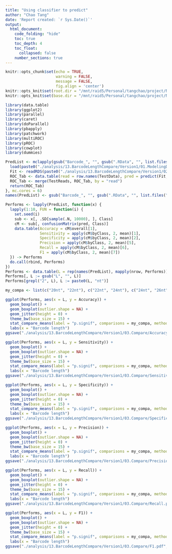 ```yaml
---
title: "Using classifier to predict"
author: "Chao Tang"
date: 'Report created: `r Sys.Date()`'
output: 
  html_document: 
    code_folding: "hide"
    toc: true
    toc_depth: 4
    toc_float: 
      collapsed: false
    number_sections: true
---
```


```r
knitr::opts_chunk$set(echo = TRUE, 
                      warning = FALSE, 
                      message = FALSE, 
                      fig.align = 'center')
knitr::opts_knit$set(root.dir = "/mnt/raid5/Personal/tangchao/project/Nanopore/BarcodeDecomplex")
knitr::opts_knit$set(base.dir = "/mnt/raid5/Personal/tangchao/project/Nanopore/BarcodeDecomplex")
```

```r
library(data.table)
library(ggplot2)
library(parallel)
library(caret)
library(doParallel)
library(pbapply)
library(patchwork)
library(multiROC)
library(pROC)
library(cowplot)
library(dummies)
```

```r
PredList <- mclapply(gsub("Barcode_", "", gsub(".RData", "", list.files("./analysis/13.BarcodeLengthCompare/Version1/01.ModelingData"))), function(b) {
  load(paste0("./analysis/13.BarcodeLengthCompare/Version1/01.ModelingData/Barcode_", b, ".RData"))
  Fit <- readRDS(paste0("./analysis/13.BarcodeLengthCompare/Version1/02.Models/Barcode_", b, ".Rds"))
  ROC_Tab <- data.table(read = row.names(TestData), pred = predict(Fit, newdata = TestData))
  ROC_Tab <- merge(TestReads, ROC_Tab, by = "read")
  return(ROC_Tab)
}, mc.cores = 6)
names(PredList) <- gsub("Barcode_", "", gsub(".RData", "", list.files("./analysis/13.BarcodeLengthCompare/Version1/01.ModelingData")))
```

```r
Performs <- lapply(PredList, function(x) {
  lapply(1:10, FUN = function(i) {
    set.seed(i)
    sub <- x[, .SD[sample(.N, 10000), ], Class]
    cM <- sub[, confusionMatrix(pred, Class)]
    data.table(Accuracy = cM$overall[1], 
               Sensitivity = apply(cM$byClass, 2, mean)[1], 
               Specificity = apply(cM$byClass, 2, mean)[2], 
               Precision = apply(cM$byClass, 2, mean)[5], 
               Recall = apply(cM$byClass, 2, mean)[6], 
               F1 = apply(cM$byClass, 2, mean)[7])
  }) -> Performs
  do.call(rbind, Performs)
})
Performs <- data.table(L = rep(names(PredList), mapply(nrow, Performs)), do.call(rbind, Performs))
Performs[, L := gsub("L", "", L)]
Performs[grepl("2", L), L := paste0(L, "nt")]
```

```r
my_compa <- list(c("20nt", "22nt"), c("22nt", "24nt"), c("24nt", "26nt"), c("26nt", "28nt"), c("26nt", "Mix"))
```

```r
ggplot(Performs, aes(x = L, y = Accuracy)) + 
  geom_boxplot() + 
  geom_boxplot(outlier.shape = NA) + 
  geom_jitter(height = 0) +
  theme_bw(base_size = 15) + 
  stat_compare_means(label = "p.signif", comparisons = my_compa, method = "t.test", tip.length = 0, vjust = 0.4) + 
  labs(x = "Barcode length")
ggsave("./analysis/13.BarcodeLengthCompare/Version1/03.Compare/Accuracy.pdf", width = 3.5, height = 3.5)
```

```r
ggplot(Performs, aes(x = L, y = Sensitivity)) + 
  geom_boxplot() + 
  geom_boxplot(outlier.shape = NA) + 
  geom_jitter(height = 0) +
  theme_bw(base_size = 15) + 
  stat_compare_means(label = "p.signif", comparisons = my_compa, method = "t.test", tip.length = 0, vjust = 0.4) + 
  labs(x = "Barcode length")
ggsave("./analysis/13.BarcodeLengthCompare/Version1/03.Compare/Sensitivity.pdf", width = 3.5, height = 3.5)
```

```r
ggplot(Performs, aes(x = L, y = Specificity)) + 
  geom_boxplot() + 
  geom_boxplot(outlier.shape = NA) + 
  geom_jitter(height = 0) +
  theme_bw(base_size = 15) + 
  stat_compare_means(label = "p.signif", comparisons = my_compa, method = "t.test", tip.length = 0, vjust = 0.4) + 
  labs(x = "Barcode length")
ggsave("./analysis/13.BarcodeLengthCompare/Version1/03.Compare/Specificity.pdf", width = 3.5, height = 3.5)
```

```r
ggplot(Performs, aes(x = L, y = Precision)) + 
  geom_boxplot() + 
  geom_boxplot(outlier.shape = NA) + 
  geom_jitter(height = 0) +
  theme_bw(base_size = 15) + 
  stat_compare_means(label = "p.signif", comparisons = my_compa, method = "t.test", tip.length = 0, vjust = 0.4) + 
  labs(x = "Barcode length")
ggsave("./analysis/13.BarcodeLengthCompare/Version1/03.Compare/Precision.pdf", width = 3.5, height = 3.5)
```

```r
ggplot(Performs, aes(x = L, y = Recall)) + 
  geom_boxplot() + 
  geom_boxplot(outlier.shape = NA) + 
  geom_jitter(height = 0) +
  theme_bw(base_size = 15) + 
  stat_compare_means(label = "p.signif", comparisons = my_compa, method = "t.test", tip.length = 0, vjust = 0.4) + 
  labs(x = "Barcode length")
ggsave("./analysis/13.BarcodeLengthCompare/Version1/03.Compare/Recall.pdf", width = 3.5, height = 3.5)
```

```r
ggplot(Performs, aes(x = L, y = F1)) + 
  geom_boxplot() + 
  geom_boxplot(outlier.shape = NA) + 
  geom_jitter(height = 0) +
  theme_bw(base_size = 15) + 
  stat_compare_means(label = "p.signif", comparisons = my_compa, method = "t.test", tip.length = 0, vjust = 0.4) + 
  labs(x = "Barcode length")
ggsave("./analysis/13.BarcodeLengthCompare/Version1/03.Compare/F1.pdf", width = 3.5, height = 3.5)
```
